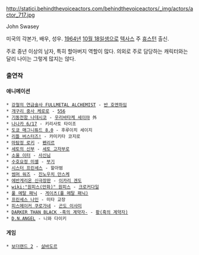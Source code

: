 

http://statici.behindthevoiceactors.com/behindthevoiceactors/_img/actors/actor_717.jpg


John Swasey

미국의 각본가, 배우, 성우. [[1964년]] [[10월 18일]]생으로 [[텍사스]] 주 [[휴스턴]] 출신.

주로 중년 이상의 남자, 특히 할아버지 역할이 많다. 의외로 주로 담당하는 캐릭터와는 달리 나이는 그렇게 많지는 않다.

=== 출연작 ===
==== 애니메이션 ====
 * [[강철의 연금술사 FULLMETAL ALCHEMIST]] - [[반 호엔하임]]
 * [[개구리 중사 케로로]] - [[556]]
 * [[기동전함 나데시코]] - [[우리바타케 세이야]] 外
 * [[나나카 6/17]] - 키리사토 타이조
 * [[도쿄 매그니튜드 8.0]] - 후루이치 세이지
 * [[리틀 버스터즈!]] - 카미키타 코지로
 * [[마탐정 로키]] - [[펜리르]]
 * [[세토의 신부]] - [[세토 고자부로]]
 * [[소울 이터]] - [[사신님]]
 * [[수호요정 미셸]] - [[수호요정 미셸#s-6.3.2|부기]]
 * [[시스터 프린세스]] - 할아범
 * [[썸머 워즈]] - [[진노우치 만스케]]
 * [[에반게리온 신극장판]] - [[이카리 겐도]]
 * [[wiki:"원피스(만화)" 원피스]] - [[크로커다일]]
 * [[풀 메탈 패닉]] - [[게이츠(풀 메탈 패닉)]]
 * [[프린세스 나인]] - 미타 교장
 * [[피스메이커 쿠로가네]] - [[곤도 이사미]]
 * [[DARKER THAN BLACK -흑의 계약자-]] - [[황(흑의 계약자)]]
 * [[D.N.ANGEL]] - 니와 다이키

==== 게임 ====
 * [[보더랜드 2]] - [[살바도르]]
